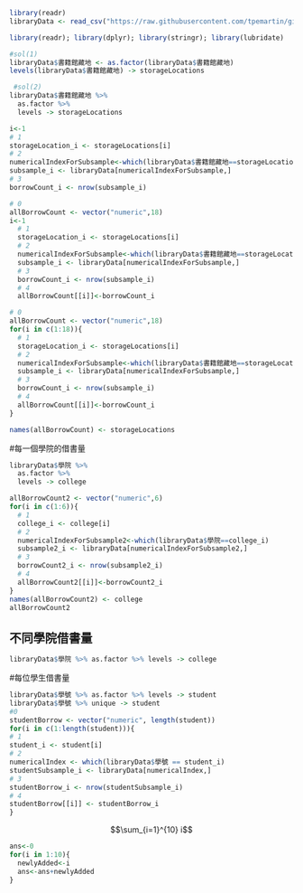 
```r
library(readr)
libraryData <- read_csv("https://raw.githubusercontent.com/tpemartin/github-data/master/library100_102.csv")
```

```r
library(readr); library(dplyr); library(stringr); library(lubridate)
```

```r
#sol(1)
libraryData$書籍館藏地 <- as.factor(libraryData$書籍館藏地)
levels(libraryData$書籍館藏地) -> storageLocations
```

```r
 #sol(2)
libraryData$書籍館藏地 %>% 
  as.factor %>% 
  levels -> storageLocations
```

```r
i<-1
# 1
storageLocation_i <- storageLocations[i] 
# 2
numericalIndexForSubsample<-which(libraryData$書籍館藏地==storageLocation_i)
subsample_i <- libraryData[numericalIndexForSubsample,]
# 3
borrowCount_i <- nrow(subsample_i)
```

```r
# 0
allBorrowCount <- vector("numeric",18)
i<-1
  # 1
  storageLocation_i <- storageLocations[i] 
  # 2
  numericalIndexForSubsample<-which(libraryData$書籍館藏地==storageLocation_i)
  subsample_i <- libraryData[numericalIndexForSubsample,]
  # 3
  borrowCount_i <- nrow(subsample_i)
  # 4
  allBorrowCount[[i]]<-borrowCount_i
```

```r
# 0
allBorrowCount <- vector("numeric",18)
for(i in c(1:18)){
  # 1
  storageLocation_i <- storageLocations[i] 
  # 2
  numericalIndexForSubsample<-which(libraryData$書籍館藏地==storageLocation_i)
  subsample_i <- libraryData[numericalIndexForSubsample,]
  # 3
  borrowCount_i <- nrow(subsample_i)
  # 4
  allBorrowCount[[i]]<-borrowCount_i  
}
```

```r
names(allBorrowCount) <- storageLocations 
```

#每一個學院的借書量
```r

libraryData$學院 %>%
  as.factor %>%
  levels -> college
```

```r
allBorrowCount2 <- vector("numeric",6)
for(i in c(1:6)){
  # 1
  college_i <- college[i] 
  # 2
  numericalIndexForSubsample2<-which(libraryData$學院==college_i)
  subsample2_i <- libraryData[numericalIndexForSubsample2,]
  # 3
  borrowCount2_i <- nrow(subsample2_i)
  # 4
  allBorrowCount2[[i]]<-borrowCount2_i  
}
names(allBorrowCount2) <- college
allBorrowCount2
```

## 不同學院借書量
```r
libraryData$學院 %>% as.factor %>% levels -> college
```

#每位學生借書量
```r
libraryData$學號 %>% as.factor %>% levels -> student
libraryData$學號 %>% unique -> student
#0
studentBorrow <- vector("numeric", length(student))
for(i in c(1:length(student))){
# 1
student_i <- student[i]
# 2
numericalIndex <- which(libraryData$學號 == student_i)
studentSubsample_i <- libraryData[numericalIndex,]
# 3
studentBorrow_i <- nrow(studentSubsample_i)
# 4
studentBorrow[[i]] <- studentBorrow_i
}
```

$$\sum_{i=1}^{10} i$$

```r
ans<-0
for(i in 1:10){
  newlyAdded<-i
  ans<-ans+newlyAdded
}
```

